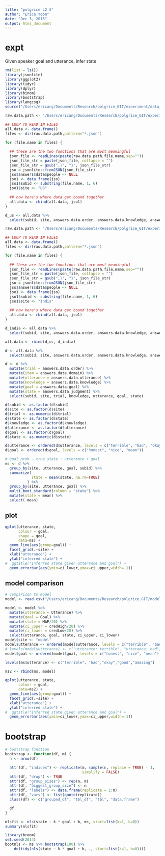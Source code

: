 ```yaml
---
title: "polgrice L2 S"
author: "Erica Yoon"
date: "Dec 3, 2015"
output: html_document
---
```


# expt

Given speaker goal and utterance, infer state

```r
rm(list = ls())
library(jsonlite)
library(ggplot2)
library(tidyr)
library(dplyr)
library(binom)
library(bootstrap)
library(langcog)
source("/Users/ericang/Documents/Research/polgrice_GIT/experiment/data_analysis/helper/useful.R")

raw.data.path <- "/Users/ericang/Documents/Research/polgrice_GIT/experiment/exp_versions/6_L2_S/production-results/"

## LOOP TO READ IN FILES
all.data <- data.frame()
files <- dir(raw.data.path,pattern="*.json")

for (file.name in files) {
  
  ## these are the two functions that are most meaningful
  json_file <- readLines(paste(raw.data.path,file.name,sep=""))
  json_file_str = paste(json_file, collapse = "")
  json_file_str = gsub(",}", "}", json_file_str)
  jso = jsonlite::fromJSON(json_file_str)
  jso$answers$data$people <- NULL
  jso1 <- data.frame(jso)
  jso1$subid <- substring(file.name, 1, 6)
  jso1$site <- "US"
  
  ## now here's where data get bound together
  all.data <- rbind(all.data, jso1)
}

d_us <- all.data %>%
  select(subid, site, answers.data.order, answers.data.knowledge, answers.data.domain, answers.data.goal, answers.data.utterance, answers.data.judgment)

raw.data.path <- "/Users/ericang/Documents/Research/polgrice_GIT/experiment/exp_versions/10_L2_S_India/production-results/"

## LOOP TO READ IN FILES
all.data <- data.frame()
files <- dir(raw.data.path,pattern="*.json")

for (file.name in files) {
  
  ## these are the two functions that are most meaningful
  json_file <- readLines(paste(raw.data.path,file.name,sep=""))
  json_file_str = paste(json_file, collapse = "")
  json_file_str = gsub(",}", "}", json_file_str)
  jso = jsonlite::fromJSON(json_file_str)
  jso$answers$data$people <- NULL
  jso1 <- data.frame(jso)
  jso1$subid <- substring(file.name, 1, 6)
  jso1$site <- "India"
  
  ## now here's where data get bound together
  all.data <- rbind(all.data, jso1)
}

d_india <- all.data %>%
  select(subid, site, answers.data.order, answers.data.knowledge, answers.data.domain, answers.data.goal, answers.data.utterance, answers.data.judgment)

all.data <- rbind(d_us, d_india)
```

```r
d <- all.data %>%
  select(subid, site, answers.data.order, answers.data.knowledge, answers.data.domain, answers.data.goal, answers.data.utterance, answers.data.judgment)

d <- d %>%
  mutate(trial = answers.data.order) %>%
  mutate(item = answers.data.domain) %>%
  mutate(utterance = answers.data.utterance) %>%
  mutate(knowledge = answers.data.knowledge) %>%
  mutate(goal = answers.data.goal) %>%
  mutate(state = answers.data.judgment) %>%
  select(subid, site, trial, knowledge, utterance, goal, state)

d$subid <- as.factor(d$subid)
d$site <- as.factor(d$site)
d$trial <- as.numeric(d$trial)
d$state <- as.factor(d$state) 
d$knowledge <- as.factor(d$knowledge)
d$utterance <- as.factor(d$utterance)
d$goal <- as.factor(d$goal)
d$state <- as.numeric(d$state)

d$utterance <- ordered(d$utterance, levels = c("terrible", "bad", "okay", "good", "amazing"))
d$goal <- ordered(d$goal, levels = c("honest", "nice", "mean"))
```

```r
# goal_prob ~ true_state + utterance + goal
ms <- d %>%
  group_by(site, utterance, goal, subid) %>%
  summarize(
            state = mean(state, na.rm=TRUE)
          ) %>%
  group_by(site, utterance, goal) %>%
  multi_boot_standard(column = "state") %>%
  mutate(state = mean) %>%
  select(-mean)
```

## plot

```r
qplot(utterance, state, 
      colour = goal,
      shape = goal,
      data=ms) + 
  geom_line(aes(group=goal)) +
  facet_grid(.~site) +
  xlab("utterance") +
  ylab("inferred state") +
#  ggtitle("Inferred state given utterance and goal") +
  geom_errorbar(aes(ymin=ci_lower,ymax=ci_upper,width=.1))
```

## model comparison

```r

# comparison to model
model <- read.csv("/Users/ericang/Documents/Research/polgrice_GIT/model/results/bda-politeRSA-stateGivenUttGoal-goal3Vals-Beta50d-sopt-alpha-IncrMH100000burn50000semantics-bern-50k-b25ka.csv")

model <- model %>%
  mutate(utterance = Utterance) %>%
  mutate(goal = Goal) %>%
  mutate(state = MAP/20) %>%
  mutate(ci_upper = credHigh/20) %>%
  mutate(ci_lower = credLow/20) %>%
  select(utterance, goal, state, ci_upper, ci_lower)
model$site <- "model"
model$utterance <- ordered(model$utterance, levels = c("terrible", "bad", "okay", "good", "amazing"))
# levels(model$utterance) <- c("utterance: terrible", "utterance: bad","utterance: okay","utterance: good","utterance: amazing")
model$goal <- ordered(model$goal, levels = c("honest", "nice", "mean"))

levels(ms$utterance) <- c("terrible", "bad","okay","good","amazing")

ms2 <- rbind(ms, model)

qplot(utterance, state, 
      colour = goal,
      data=ms2) + 
  geom_line(aes(group=goal)) +
  facet_grid(.~site) +
  xlab("utterance") +
  ylab("inferred state") +
#  ggtitle("Inferred state given utterance and goal") +
  geom_errorbar(aes(ymin=ci_lower,ymax=ci_upper,width=.1))
```

# bootstrap

```r
# bootstrap function
bootstrap <- function(df, m) {
  n <- nrow(df)

  attr(df, "indices") <- replicate(m, sample(n, replace = TRUE) - 1, 
                                   simplify = FALSE)
  attr(df, "drop") <- TRUE
  attr(df, "group_sizes") <- rep(n, m)
  attr(df, "biggest_group_size") <- n
  attr(df, "labels") <- data.frame(replicate = 1:m)
  attr(df, "vars") <- list(quote(replicate))
  class(df) <- c("grouped_df", "tbl_df", "tbl", "data.frame")

  df
}
```

```r
nlsfit <- nls(state ~ k * goal + b, ms, start=list(k=1, b=0))
summary(nlsfit)

library(broom)
set.seed(2014)
bootnls <- ms %>% bootstrap(100) %>%
    do(tidy(nls(state ~ k * goal + b, ., start=list(k=1, b=0))))

```

